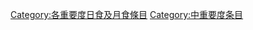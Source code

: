 {{catmore1|[[Wikipedia:日食及月食专题|Wikipedia:日食及月食专题]]}}
{{Articles by Importance|topic=日食及月食|project=日食及月食|format=TOC}}
{{emptycat}}

[[Category:各重要度日食及月食條目|Category:各重要度日食及月食條目]]
[[Category:中重要度条目|Category:中重要度条目]]